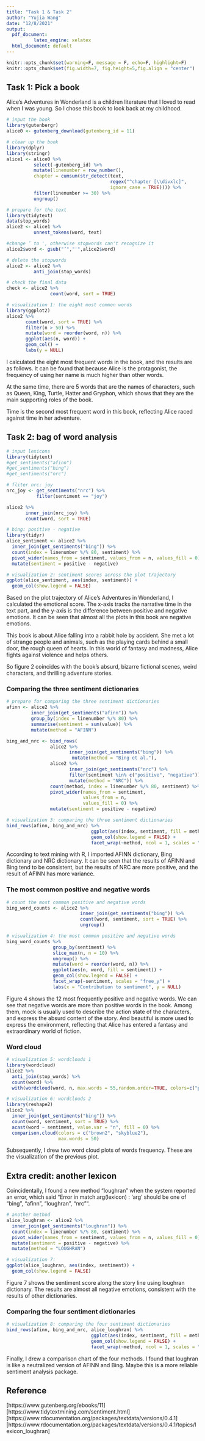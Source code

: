 ```yaml
---
title: "Task 1 & Task 2"
author: "Yujia Wang"
date: "12/8/2021"
output:
  pdf_document: 
          latex_engine: xelatex
  html_document: default
---
```


```r
knitr::opts_chunk$set(warning=F, message = F, echo=F, highlight=F)
knitr::opts_chunk$set(fig.width=7, fig.height=5,fig.align = "center") 
```


## Task 1: Pick a book

Alice's Adventures in Wonderland is a children literature that I loved to read when I was young. So I chose this book to look back at my childhood.

```r
# input the book
library(gutenbergr)
alice0 <- gutenberg_download(gutenberg_id = 11)

# clear up the book
library(dplyr)
library(stringr)
alice1 <- alice0 %>%
          select(-gutenberg_id) %>%
          mutate(linenumber = row_number(),
          chapter = cumsum(str_detect(text, 
                                      regex("^chapter [\\divxlc]",
                                      ignore_case = TRUE)))) %>%
          filter(linenumber >= 30) %>%
          ungroup()

# prepare for the text
library(tidytext)
data(stop_words)
alice2 <- alice1 %>%
          unnest_tokens(word, text) 

#change ’ to ', otherwise stopwords can't recognize it
alice2$word <- gsub("’","'",alice2$word)

# delete the stopwords
alice2 <- alice2 %>%
          anti_join(stop_words)

# check the final data
check <- alice2 %>%
                count(word, sort = TRUE)
```

```r
# visualization 1: the eight most common words
library(ggplot2)
alice2 %>%
       count(word, sort = TRUE) %>%
       filter(n > 50) %>%
       mutate(word = reorder(word, n)) %>%
       ggplot(aes(n, word)) +
       geom_col() +
       labs(y = NULL)
```

I calculated the eight most frequent words in the book, and the results are as follows. It can be found that because Alice is the protagonist, the frequency of using her name is much higher than other words.

At the same time, there are 5 words that are the names of characters, such as Queen, King, Turtle, Hatter and Gryphon, which shows that they are the main supporting roles of the book.

Time is the second most frequent word in this book, reflecting Alice raced against time in her adventure.


## Task 2: bag of word analysis

```r
# input lexicons
library(tidytext)
#get_sentiments("afinn")
#get_sentiments("bing")
#get_sentiments("nrc")

# fliter nrc: joy
nrc_joy <- get_sentiments("nrc") %>% 
           filter(sentiment == "joy")

alice2 %>%
       inner_join(nrc_joy) %>%
       count(word, sort = TRUE)

# bing: positive - negative
library(tidyr)
alice_sentiment <- alice2 %>%
  inner_join(get_sentiments("bing")) %>%
  count(index = linenumber %/% 80, sentiment) %>%
  pivot_wider(names_from = sentiment, values_from = n, values_fill = 0) %>% 
  mutate(sentiment = positive - negative)
```

```r
# visualization 2: sentiment scores across the plot trajectory
ggplot(alice_sentiment, aes(index, sentiment)) +
  geom_col(show.legend = FALSE)
```

Based on the plot trajectory of Alice's Adventures in Wonderland, I calculated the emotional score. The x-axis tracks the narrative time in the text part, and the y-axis is the difference between positive and negative emotions. It can be seen that almost all the plots in this book are negative emotions. 

This book is about Alice falling into a rabbit hole by accident. She met a lot of strange people and animals, such as the playing cards behind a small door, the rough queen of hearts. In this world of fantasy and madness, Alice fights against violence and helps others. 

So figure 2 coincides with the book's absurd, bizarre fictional scenes, weird characters, and thrilling adventure stories.


\newpage


### Comparing the three sentiment dictionaries

```r
# prepare for comparing the three sentiment dictionaries
afinn <- alice2 %>% 
         inner_join(get_sentiments("afinn")) %>% 
         group_by(index = linenumber %/% 80) %>% 
         summarise(sentiment = sum(value)) %>% 
         mutate(method = "AFINN")

bing_and_nrc <- bind_rows(
                alice2 %>% 
                       inner_join(get_sentiments("bing")) %>%
                        mutate(method = "Bing et al."),
                alice2 %>% 
                       inner_join(get_sentiments("nrc") %>% 
                       filter(sentiment %in% c("positive", "negative"))) %>%
                       mutate(method = "NRC")) %>%
                count(method, index = linenumber %/% 80, sentiment) %>%
                pivot_wider(names_from = sentiment,
                            values_from = n,
                            values_fill = 0) %>% 
                mutate(sentiment = positive - negative)
```

```r
# visualization 3: comparing the three sentiment dictionaries
bind_rows(afinn, bing_and_nrc) %>%
                               ggplot(aes(index, sentiment, fill = method)) +
                               geom_col(show.legend = FALSE) +
                               facet_wrap(~method, ncol = 1, scales = "free_y")
```

According to text mining with R, I imported AFINN dictionary, Bing dictionary and NRC dictionary. It can be seen that the results of AFINN and Bing tend to be consistent, but the results of NRC are more positive, and the result of AFINN has more variance.


\newpage


### The most common positive and negative words

```r
# count the most common positive and negative words
bing_word_counts <- alice2 %>%
                           inner_join(get_sentiments("bing")) %>%
                           count(word, sentiment, sort = TRUE) %>%
                           ungroup()
```

```r
# visualization 4: the most common positive and negative words
bing_word_counts %>%
                 group_by(sentiment) %>%
                 slice_max(n, n = 10) %>% 
                 ungroup() %>%
                 mutate(word = reorder(word, n)) %>%
                 ggplot(aes(n, word, fill = sentiment)) +
                 geom_col(show.legend = FALSE) +
                 facet_wrap(~sentiment, scales = "free_y") +
                 labs(x = "Contribution to sentiment", y = NULL)
```

Figure 4 shows the 12 most frequently positive and negative words. We can see that negative words are more than positive words in the book. Among them, mock is usually used to describe the action state of the characters, and express the absurd content of the story. And beautiful is more used to express the environment, reflecting that Alice has entered a fantasy and extraordinary world of fiction. 


### Word cloud

```r
# visualization 5: wordclouds 1
library(wordcloud)
alice2 %>%
  anti_join(stop_words) %>%
  count(word) %>%
  with(wordcloud(word, n, max.words = 55,random.order=TRUE, colors=c("palegreen3","lightpink1")))
```

```r
# visualization 6: wordclouds 2
library(reshape2)
alice2 %>%
  inner_join(get_sentiments("bing")) %>%
  count(word, sentiment, sort = TRUE) %>%
  acast(word ~ sentiment, value.var = "n", fill = 0) %>%
  comparison.cloud(colors = c("brown2", "skyblue2"),
                   max.words = 50)
```

Subsequently, I drew two word cloud plots of words frequency. These are the visualization of the previous plot.


\newpage


## Extra credit: another lexicon

Coincidentally, I found a new method "loughran" when the system reported an error, which said "Error in match.arg(lexicon) : 'arg' should be one of “bing”, “afinn”, “loughran”, “nrc”".

```r
# another method
alice_loughran <- alice2 %>%
  inner_join(get_sentiments("loughran")) %>%
  count(index = linenumber %/% 80, sentiment) %>%
  pivot_wider(names_from = sentiment, values_from = n, values_fill = 0) %>% 
  mutate(sentiment = positive - negative) %>%
  mutate(method = "LOUGHRAN")
```

```r
# visualization 7: 
ggplot(alice_loughran, aes(index, sentiment)) +
  geom_col(show.legend = FALSE)
```

Figure 7 shows the sentiment score along the story line  using loughran dictionary. The results are almost all negative emotions, consistent with the results of other dictionaries. 


\newpage


### Comparing the four sentiment dictionaries

```r
# visualization 8: comparing the four sentiment dictionaries
bind_rows(afinn, bing_and_nrc, alice_loughran) %>%
                               ggplot(aes(index, sentiment, fill = method)) +
                               geom_col(show.legend = FALSE) +
                               facet_wrap(~method, ncol = 1, scales = "free_y")
```

Finally, I drew a comparison chart of the four methods. I found that loughran is like a neutralized version of AFINN and Bing. Maybe this is a more reliable sentiment analysis package.


## Reference 

[https://www.gutenberg.org/ebooks/11]
[https://www.tidytextmining.com/sentiment.html]
[https://www.rdocumentation.org/packages/textdata/versions/0.4.1]
[https://www.rdocumentation.org/packages/textdata/versions/0.4.1/topics/lexicon_loughran]


